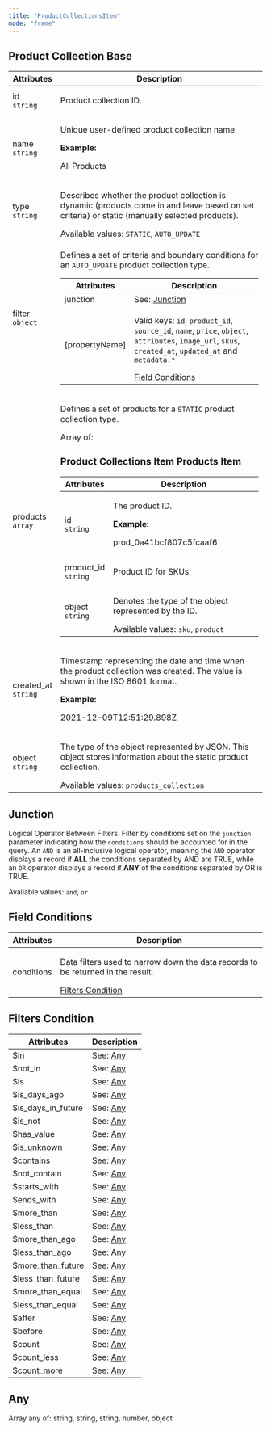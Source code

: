```yaml
---
title: "ProductCollectionsItem"
mode: "frame"
---
```


<h2>Product Collection Base</h2>
<table>
  <thead>
    <tr>
      <th>Attributes</th>
      <th>Description</th>
    </tr>
  </thead>
  <tbody>
    <tr>
      <td>
        id
        <br>
        <code>string</code>
      </td>
      <td>
        <p>Product collection ID.</p>
      </td>
    </tr>
    <tr>
      <td>
        name
        <br>
        <code>string</code>
      </td>
      <td>
        <p>Unique user-defined product collection name.</p>
        <strong>Example:</strong>
        <p>All Products</p>
      </td>
    </tr>
    <tr>
      <td>
        type
        <br>
        <code>string</code>
      </td>
      <td>
        <p>Describes whether the product collection is dynamic (products come in and leave based on set criteria) or static (manually selected products).</p>
        Available values:
        <code>STATIC</code>,
        <code>AUTO_UPDATE</code>
      </td>
    </tr>
    <tr>
      <td>
        filter
        <br>
        <code>object</code>
      </td>
      <td>
        <p>
          Defines a set of criteria and boundary conditions for an
          <code>AUTO_UPDATE</code>
          product collection type.
        </p>
        <table>
          <thead>
            <tr>
              <th>Attributes</th>
              <th>Description</th>
            </tr>
          </thead>
          <tbody>
            <tr>
              <td>junction</td>
              <td>
                See:
                <a href="#junction">Junction</a>
              </td>
            </tr>
            <tr>
              <td>[propertyName]</td>
              <td>
                <p>
                  Valid keys:
                  <code>id</code>,
                  <code>product_id</code>,
                  <code>source_id</code>,
                  <code>name</code>,
                  <code>price</code>,
                  <code>object</code>,
                  <code>attributes</code>,
                  <code>image_url</code>,
                  <code>skus</code>,
                  <code>created_at</code>,
                  <code>updated_at</code>
                  and
                  <code>metadata.*</code>
                </p>
                <a href="#field-conditions">Field Conditions</a>
              </td>
            </tr>
          </tbody>
        </table>
      </td>
    </tr>
    <tr>
      <td>
        products
        <br>
        <code>array</code>
      </td>
      <td>
        <p>
          Defines a set of products for a
          <code>STATIC</code>
          product collection type.
        </p>
        Array of:
        <h3>Product Collections Item Products Item</h3>
        <table>
          <thead>
            <tr>
              <th>Attributes</th>
              <th>Description</th>
            </tr>
          </thead>
          <tbody>
            <tr>
              <td>
                id
                <br>
                <code>string</code>
              </td>
              <td>
                <p>The product ID.</p>
                <strong>Example:</strong>
                <p>prod_0a41bcf807c5fcaaf6</p>
              </td>
            </tr>
            <tr>
              <td>
                product_id
                <br>
                <code>string</code>
              </td>
              <td>
                <p>Product ID for SKUs.</p>
              </td>
            </tr>
            <tr>
              <td>
                object
                <br>
                <code>string</code>
              </td>
              <td>
                <p>Denotes the type of the object represented by the ID.</p>
                Available values:
                <code>sku</code>,
                <code>product</code>
              </td>
            </tr>
          </tbody>
        </table>
      </td>
    </tr>
    <tr>
      <td>
        created_at
        <br>
        <code>string</code>
      </td>
      <td>
        <p>Timestamp representing the date and time when the product collection was created. The value is shown in the ISO 8601 format.</p>
        <strong>Example:</strong>
        <p>2021-12-09T12:51:29.898Z</p>
      </td>
    </tr>
    <tr>
      <td>
        object
        <br>
        <code>string</code>
      </td>
      <td>
        <p>The type of the object represented by JSON. This object stores information about the static product collection.</p>
        Available values:
        <code>products_collection</code>
      </td>
    </tr>
  </tbody>
</table>
<h2>Junction</h2>
<p>
  Logical Operator Between Filters. Filter by conditions set on the
  <code>junction</code>
  parameter indicating how the
  <code>conditions</code>
  should be accounted for in the query. An
  <code>AND</code>
  is an all-inclusive logical operator, meaning the
  <code>AND</code>
  operator displays a record if
  <strong>ALL</strong>
  the conditions separated by AND are TRUE, while an
  <code>OR</code>
  operator displays a record if
  <strong>ANY</strong>
  of the conditions separated by OR is TRUE.
</p>
<p>
  Available values:
  <code>and</code>,
  <code>or</code>
</p>
<h2>Field Conditions</h2>
<table>
  <thead>
    <tr>
      <th>Attributes</th>
      <th>Description</th>
    </tr>
  </thead>
  <tbody>
    <tr>
      <td>conditions</td>
      <td>
        <p>Data filters used to narrow down the data records to be returned in the result.</p>
        <a href="#filters-condition">Filters Condition</a>
      </td>
    </tr>
  </tbody>
</table>
<h2>Filters Condition</h2>
<table>
  <thead>
    <tr>
      <th>Attributes</th>
      <th>Description</th>
    </tr>
  </thead>
  <tbody>
    <tr>
      <td>$in</td>
      <td>
        See:
        <a href="#any">Any</a>
      </td>
    </tr>
    <tr>
      <td>$not_in</td>
      <td>
        See:
        <a href="#any">Any</a>
      </td>
    </tr>
    <tr>
      <td>$is</td>
      <td>
        See:
        <a href="#any">Any</a>
      </td>
    </tr>
    <tr>
      <td>$is_days_ago</td>
      <td>
        See:
        <a href="#any">Any</a>
      </td>
    </tr>
    <tr>
      <td>$is_days_in_future</td>
      <td>
        See:
        <a href="#any">Any</a>
      </td>
    </tr>
    <tr>
      <td>$is_not</td>
      <td>
        See:
        <a href="#any">Any</a>
      </td>
    </tr>
    <tr>
      <td>$has_value</td>
      <td>
        See:
        <a href="#any">Any</a>
      </td>
    </tr>
    <tr>
      <td>$is_unknown</td>
      <td>
        See:
        <a href="#any">Any</a>
      </td>
    </tr>
    <tr>
      <td>$contains</td>
      <td>
        See:
        <a href="#any">Any</a>
      </td>
    </tr>
    <tr>
      <td>$not_contain</td>
      <td>
        See:
        <a href="#any">Any</a>
      </td>
    </tr>
    <tr>
      <td>$starts_with</td>
      <td>
        See:
        <a href="#any">Any</a>
      </td>
    </tr>
    <tr>
      <td>$ends_with</td>
      <td>
        See:
        <a href="#any">Any</a>
      </td>
    </tr>
    <tr>
      <td>$more_than</td>
      <td>
        See:
        <a href="#any">Any</a>
      </td>
    </tr>
    <tr>
      <td>$less_than</td>
      <td>
        See:
        <a href="#any">Any</a>
      </td>
    </tr>
    <tr>
      <td>$more_than_ago</td>
      <td>
        See:
        <a href="#any">Any</a>
      </td>
    </tr>
    <tr>
      <td>$less_than_ago</td>
      <td>
        See:
        <a href="#any">Any</a>
      </td>
    </tr>
    <tr>
      <td>$more_than_future</td>
      <td>
        See:
        <a href="#any">Any</a>
      </td>
    </tr>
    <tr>
      <td>$less_than_future</td>
      <td>
        See:
        <a href="#any">Any</a>
      </td>
    </tr>
    <tr>
      <td>$more_than_equal</td>
      <td>
        See:
        <a href="#any">Any</a>
      </td>
    </tr>
    <tr>
      <td>$less_than_equal</td>
      <td>
        See:
        <a href="#any">Any</a>
      </td>
    </tr>
    <tr>
      <td>$after</td>
      <td>
        See:
        <a href="#any">Any</a>
      </td>
    </tr>
    <tr>
      <td>$before</td>
      <td>
        See:
        <a href="#any">Any</a>
      </td>
    </tr>
    <tr>
      <td>$count</td>
      <td>
        See:
        <a href="#any">Any</a>
      </td>
    </tr>
    <tr>
      <td>$count_less</td>
      <td>
        See:
        <a href="#any">Any</a>
      </td>
    </tr>
    <tr>
      <td>$count_more</td>
      <td>
        See:
        <a href="#any">Any</a>
      </td>
    </tr>
  </tbody>
</table>
<h2>Any</h2>
<p>Array any of: string, string, string, number, object</p>